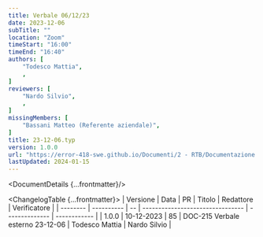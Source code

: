 ```yaml
---
title: Verbale 06/12/23
date: 2023-12-06
subTitle: ""
location: "Zoom"
timeStart: "16:00"
timeEnd: "16:40"
authors: [
	"Todesco Mattia",
	,
]
reviewers: [
	"Nardo Silvio",
	,
]
missingMembers: [
	"Bassani Matteo (Referente aziendale)",
]
title: 23-12-06.typ
version: 1.0.0
url: "https://error-418-swe.github.io/Documenti/2 - RTB/Documentazione esterna/Verbali/23-12-06_v1.0.0.pdf"
lastUpdated: 2024-01-15
---
```



<DocumentDetails {...frontmatter}/>

<ChangelogTable {...frontmatter}>
| Versione | Data       | PR | Titolo                           | Redattore      | Verificatore |
| -------- | ---------- | -- | -------------------------------- | -------------- | ------------ |
| 1.0.0    | 10-12-2023 | 85 | DOC-215 Verbale esterno 23-12-06 | Todesco Mattia | Nardo Silvio |
</ChangelogTable>


